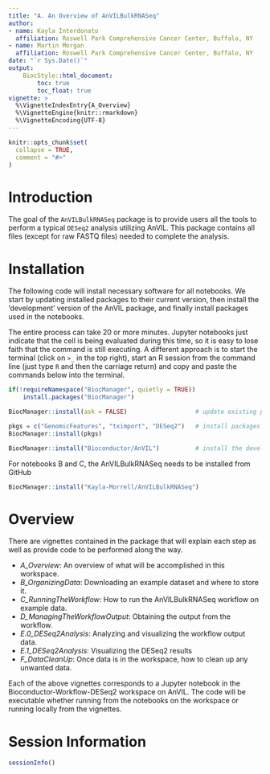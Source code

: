 ```yaml
--- 
title: "A. An Overview of AnVILBulkRNASeq"
author:
- name: Kayla Interdonato
  affiliation: Roswell Park Comprehensive Cancer Center, Buffalo, NY
- name: Martin Morgan
  affiliation: Roswell Park Comprehensive Cancer Center, Buffalo, NY
date: "`r Sys.Date()`"
output: 
    BiocStyle::html_document:
        toc: true
        toc_float: true
vignette: >
  %\VignetteIndexEntry{A_Overview}
  %\VignetteEngine{knitr::rmarkdown}
  %\VignetteEncoding{UTF-8}
---
```


```r
knitr::opts_chunk$set(
  collapse = TRUE,
  comment = "#>"
)
```

# Introduction

The goal of the `AnVILBulkRNASeq` package is to provide users all the
tools to perform a typical `DESeq2` analysis utilizing AnVIL. This
package contains all files (except for raw FASTQ files) needed to
complete the analysis.

# Installation

The following code will install necessary software for all notebooks. We start by updating installed packages to their current version, then install the 'development' version of the AnVIL package, and finally install packages used in the notebooks.

The entire process can take 20 or more minutes. Jupyter notebooks just indicate that the cell is being evaluated during this time, so it is easy to lose faith that  the command is still executing. A different approach is to start the terminal (click on `>_` in the top right), start an R session from the command line (just type `R` and then the carriage return) and copy and paste the commands below into the terminal.

```r
if(!requireNamespace("BiocManager", quietly = TRUE))
    install.packages("BiocManager")

BiocManager::install(ask = FALSE)                   # update existing packages

pkgs = c("GenomicFeatures", "tximport", "DESeq2")   # install packages (and dependencies) for notebooks
BiocManager::install(pkgs)

BiocManager::install("Bioconductor/AnVIL")          # install the development version of the AnVIL package
```

For notebooks B and C, the AnVILBulkRNASeq needs to be installed from GitHub

```r
BiocManager::install("Kayla-Morrell/AnVILBulkRNASeq")
```

# Overview

There are vignettes contained in the package that will explain each step
as well as provide code to be performed along the way.

-   *A\_Overview*: An overview of what will be accomplished in this
    workspace.
-   *B\_OrganizingData*: Downloading an example dataset and where to
    store it.
-   *C\_RunningTheWorkflow*: How to run the AnVILBulkRNASeq workflow on
    example data.
-   *D\_ManagingTheWorkflowOutput*: Obtaining the output from the
    workflow.
-   *E.0\_DESeq2Analysis*: Analyzing and visualizing the workflow output
    data.
-   *E.1\_DESeq2Analysis*: Visualizing the DESeq2 results    
-   *F\_DataCleanUp*: Once data is in the workspace, how to clean up any
    unwanted data.

Each of the above vignettes corresponds to a Jupyter notebook in the
Bioconductor-Workflow-DESeq2 workspace on AnVIL. The code will be
executable whether running from the notebooks on the workspace or
running locally from the vignettes.

# Session Information

```r
sessionInfo()
```
